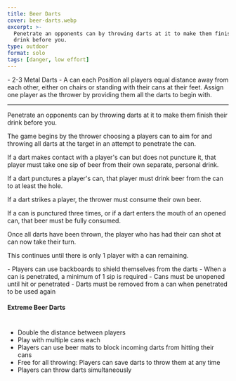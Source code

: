 ```yaml
---
title: Beer Darts
cover: beer-darts.webp
excerpt: >-
  Penetrate an opponents can by throwing darts at it to make them finish their
  drink before you.
type: outdoor
format: solo
tags: [danger, low effort]
---
```


<GameHero
  cover="/images/beerdarts.webp"
  alt="Beer Darts"
/>

<GameSection title="Equipment" icon="/images/liquor.webp">
-   2-3 Metal Darts
-   A can each
</GameSection>

<GameSection title="Setup" icon="/images/settings.webp">
Position all players equal distance away from each other, either on chairs or standing with their cans at their feet. Assign one player as the thrower by providing them all the darts to begin with.

* * *
</GameSection>

<GameSection title="Aim of the Game" icon="/images/target.webp">
<p>Penetrate an opponents can by throwing darts at it to make them finish their drink before you.</p>
</GameSection>

<GameSection title="How to Play" icon="/images/question.webp">
The game begins by the thrower choosing a players can to aim for and throwing all darts at the target in an attempt to penetrate the can.

If a dart makes contact with a player's can but does not puncture it, that player must take one sip of beer from their own separate, personal drink.

If a dart punctures a player's can, that player must drink beer from the can to at least the hole.

If a dart strikes a player, the thrower must consume their own beer.

If a can is punctured three times, or if a dart enters the mouth of an opened can, that beer must be fully consumed.

Once all darts have been thrown, the player who has had their can shot at can now take their turn.

This continues until there is only 1 player with a can remaining.
</GameSection>

<GameSection title="Rules" icon="/images/rules.webp">
-   Players can use backboards to shield themselves from the darts
-   When a can is penetrated, a minimum of 1 sip is required
-   Cans must be unopened until hit or penetrated
-   Darts must be removed from a can when penetrated to be used again
</GameSection>

<GameSection title="Special Edition" icon="/images/special.webp">

<h4>Extreme Beer Darts</h4>

#

-   Double the distance between players
-   Play with multiple cans each
-   Players can use beer mats to block incoming darts from hitting their cans
-   Free for all throwing: Players can save darts to throw them at any time
-   Players can throw darts simultaneously
</GameSection>

<ShareButtons title="Beer Darts" />

<FeedbackCard>
</FeedbackCard>

